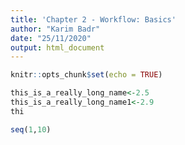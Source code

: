 ---
title: 'Chapter 2 - Workflow: Basics'
author: "Karim Badr"
date: "25/11/2020"
output: html_document
---

```{r setup, include=FALSE}
knitr::opts_chunk$set(echo = TRUE)
```

```{r}
this_is_a_really_long_name<-2.5
this_is_a_really_long_name1<-2.9
thi
```

```{r}
seq(1,10)
```

